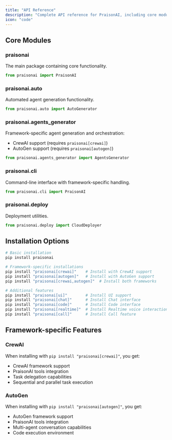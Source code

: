 ```yaml
---
title: "API Reference"
description: "Complete API reference for PraisonAI, including core modules, installation options, and framework-specific features"
icon: "code"
---
```


## Core Modules

### praisonai
The main package containing core functionality.

```python
from praisonai import PraisonAI
```

### praisonai.auto
Automated agent generation functionality.

```python
from praisonai.auto import AutoGenerator
```

### praisonai.agents_generator
Framework-specific agent generation and orchestration:
- CrewAI support (requires `praisonai[crewai]`)
- AutoGen support (requires `praisonai[autogen]`)

```python
from praisonai.agents_generator import AgentsGenerator
```

### praisonai.cli
Command-line interface with framework-specific handling.

```python
from praisonai.cli import PraisonAI
```

### praisonai.deploy
Deployment utilities.

```python
from praisonai.deploy import CloudDeployer
```

## Installation Options

```bash
# Basic installation
pip install praisonai

# Framework-specific installations
pip install "praisonai[crewai]"    # Install with CrewAI support
pip install "praisonai[autogen]"   # Install with AutoGen support
pip install "praisonai[crewai,autogen]"  # Install both frameworks

# Additional features
pip install "praisonai[ui]"        # Install UI support
pip install "praisonai[chat]"      # Install Chat interface
pip install "praisonai[code]"      # Install Code interface
pip install "praisonai[realtime]"  # Install Realtime voice interaction
pip install "praisonai[call]"      # Install Call feature
```

## Framework-specific Features

### CrewAI
When installing with `pip install "praisonai[crewai]"`, you get:
- CrewAI framework support
- PraisonAI tools integration
- Task delegation capabilities
- Sequential and parallel task execution

### AutoGen
When installing with `pip install "praisonai[autogen]"`, you get:
- AutoGen framework support
- PraisonAI tools integration
- Multi-agent conversation capabilities
- Code execution environment